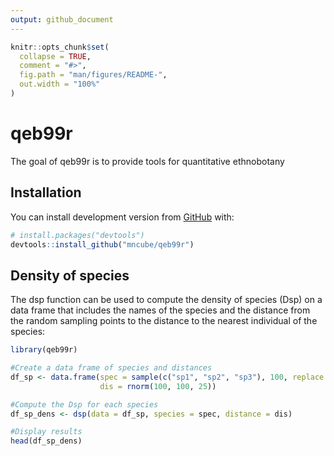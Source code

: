 ```yaml
---
output: github_document
---
```


<!-- README.md is generated from README.Rmd. Please edit that file -->

```r
knitr::opts_chunk$set(
  collapse = TRUE,
  comment = "#>",
  fig.path = "man/figures/README-",
  out.width = "100%"
)
```

# qeb99r

<!-- badges: start -->
<!-- badges: end -->

The goal of qeb99r is to provide tools for quantitative ethnobotany

## Installation

You can install development version from [GitHub](https://github.com/) with:

``` r
# install.packages("devtools")
devtools::install_github("mncube/qeb99r")
```
## Density of species

The dsp function can be used to compute the density of species (Dsp) on a data frame that includes the names of the species and the distance from the random sampling points to the distance to the nearest individual of the species:

```r
library(qeb99r)

#Create a data frame of species and distances
df_sp <- data.frame(spec = sample(c("sp1", "sp2", "sp3"), 100, replace = TRUE),
                    dis = rnorm(100, 100, 25))

#Compute the Dsp for each species
df_sp_dens <- dsp(data = df_sp, species = spec, distance = dis)

#Display results
head(df_sp_dens)
```
